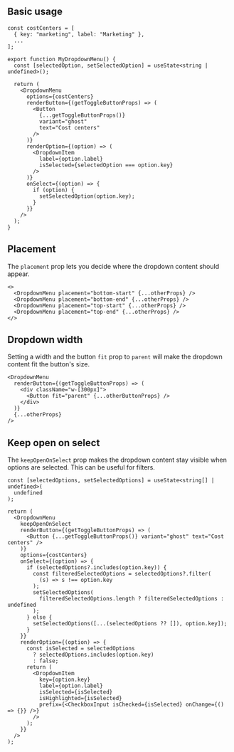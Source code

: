
## Basic usage

<Preview>
  <DemoDropdownMenu />
</Preview>

```tsx
const costCenters = [
  { key: "marketing", label: "Marketing" },
  ...
];

export function MyDropdownMenu() {
  const [selectedOption, setSelectedOption] = useState<string | undefined>();

  return (
    <DropdownMenu
      options={costCenters}
      renderButton={(getToggleButtonProps) => (
        <Button
          {...getToggleButtonProps()}
          variant="ghost"
          text="Cost centers"
        />
      )}
      renderOption={(option) => (
        <DropdownItem
          label={option.label}
          isSelected={selectedOption === option.key}
        />
      )}
      onSelect={(option) => {
        if (option) {
          setSelectedOption(option.key);
        }
      }}
    />
  );
}
```

## Placement

The `placement` prop lets you decide where the dropdown content should appear.

<Preview>
  <DemoDropdownMenu placement="bottom-start" />
  <DemoDropdownMenu placement="bottom-end" />
  <DemoDropdownMenu placement="top-start" />
  <DemoDropdownMenu placement="top-end" />
</Preview>

```tsx
<>
  <DropdownMenu placement="bottom-start" {...otherProps} />
  <DropdownMenu placement="bottom-end" {...otherProps} />
  <DropdownMenu placement="top-start" {...otherProps} />
  <DropdownMenu placement="top-end" {...otherProps} />
</>
```

## Dropdown width

Setting a width and the button `fit` prop to `parent` will make the dropdown content fit the button's size.

<Preview>
  <DemoDropdownMenu fitToButton />
</Preview>

```tsx
<DropdownMenu
  renderButton={(getToggleButtonProps) => (
    <div className="w-[300px]">
      <Button fit="parent" {...otherButtonProps} />
    </div>
  )}
  {...otherProps}
/>
```

## Keep open on select

The `keepOpenOnSelect` prop makes the dropdown content stay visible when options are selected. This can be useful for filters.

<Preview>
  <DemoDropdownMenuCheckboxes />
</Preview>

```tsx
const [selectedOptions, setSelectedOptions] = useState<string[] | undefined>(
  undefined
);

return (
  <DropdownMenu
    keepOpenOnSelect
    renderButton={(getToggleButtonProps) => (
      <Button {...getToggleButtonProps()} variant="ghost" text="Cost centers" />
    )}
    options={costCenters}
    onSelect={(option) => {
      if (selectedOptions?.includes(option.key)) {
        const filteredSelectedOptions = selectedOptions?.filter(
          (s) => s !== option.key
        );
        setSelectedOptions(
          filteredSelectedOptions.length ? filteredSelectedOptions : undefined
        );
      } else {
        setSelectedOptions([...(selectedOptions ?? []), option.key]);
      }
    }}
    renderOption={(option) => {
      const isSelected = selectedOptions
        ? selectedOptions.includes(option.key)
        : false;
      return (
        <DropdownItem
          key={option.key}
          label={option.label}
          isSelected={isSelected}
          isHighlighted={isSelected}
          prefix={<CheckboxInput isChecked={isSelected} onChange={() => {}} />}
        />
      );
    }}
  />
);
```
